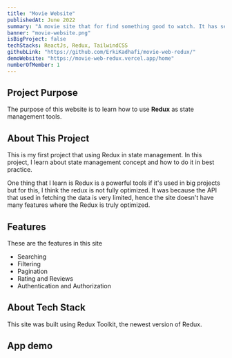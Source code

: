```yaml
---
title: "Movie Website"
publishedAt: June 2022
summary: "A movie site that for find something good to watch. It has searching and filtering features, check them out!"
banner: "movie-website.png"
isBigProject: false
techStacks: ReactJs, Redux, TailwindCSS
githubLink: "https://github.com/ErkiKadhafi/movie-web-redux/"
demoWebsite: "https://movie-web-redux.vercel.app/home"
numberOfMember: 1
---
```


## Project Purpose

The purpose of this website is to learn how to use **Redux** as state management
tools.

## About This Project

This is my first project that using Redux in state management. In this
project, I learn about state management concept and how to do it in
best practice.

One thing that I learn is Redux is a powerful tools if it's used
in big projects but for this, I think the redux is not fully optimized.
It was because the API that used in fetching the data is very limited, hence
the site doesn't have many features where the Redux is truly optimized.

## Features

These are the features in this site

-   Searching
-   Filtering
-   Pagination
-   Rating and Reviews
-   Authentication and Authorization

## About Tech Stack

This site was built using Redux Toolkit, the newest version of Redux.

## App demo

<ImageGallery>
    <Image
        className="rounded-md cursor-pointer"
        src="/images/movie-website.png"
        alt=""
    />
    <Image
        className="rounded-md cursor-pointer"
        src="/images/movie-website-2.png"
        alt=""
    />
    <Image
        className="rounded-md cursor-pointer"
        src="/images/movie-website-3.png"
        alt=""
    />
    <Image
        className="rounded-md cursor-pointer"
        src="/images/movie-website-4.png"
        alt=""
    />
</ImageGallery>

